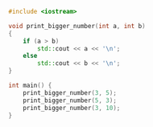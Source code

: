 ```cpp title="Wyświetlanie większej spośród dwóch liczb"
#include <iostream>

void print_bigger_number(int a, int b)
{
	if (a > b)
		std::cout << a << '\n';
	else
		std::cout << b << '\n';
}

int main() {
	print_bigger_number(3, 5);
	print_bigger_number(5, 3);
	print_bigger_number(3, 10);
}
```